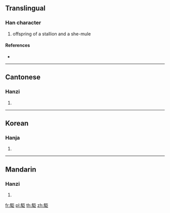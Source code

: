 {{character info/new}}
==Translingual==

===Han character===
{{Han char|rn=187|rad=馬|as=05|sn=15|four=71317|canj=SFSS}}

# offspring of a stallion and a she-mule

====References====
* {{Han ref|kx=1435.440|dkj=44658|dj=1960.250|hdz=74543.130|uh=99CF|ud=39375|bh=E8C8|bd=59592}}

----

==Cantonese==

===Hanzi===
{{yue-hanzi|jyut=|y=geui6}}

# {{defn|lang=yue|sort=馬05}}

----

==Korean==

===Hanja===
{{ko-hanja|hangeul=거|eumhun=|rv=geo|mr=kŏ|y=ke}}

# {{defn|lang=ko|sort=馬05}}

----

==Mandarin==

===Hanzi===
{{cmn-hanzi|pin=[[jù]] ([[ju4]])|wg=chü<sup>4</sup>}}

# {{defn|lang=cmn|sort=馬05}}

[[fr:駏]]
[[pl:駏]]
[[th:駏]]
[[zh:駏]]